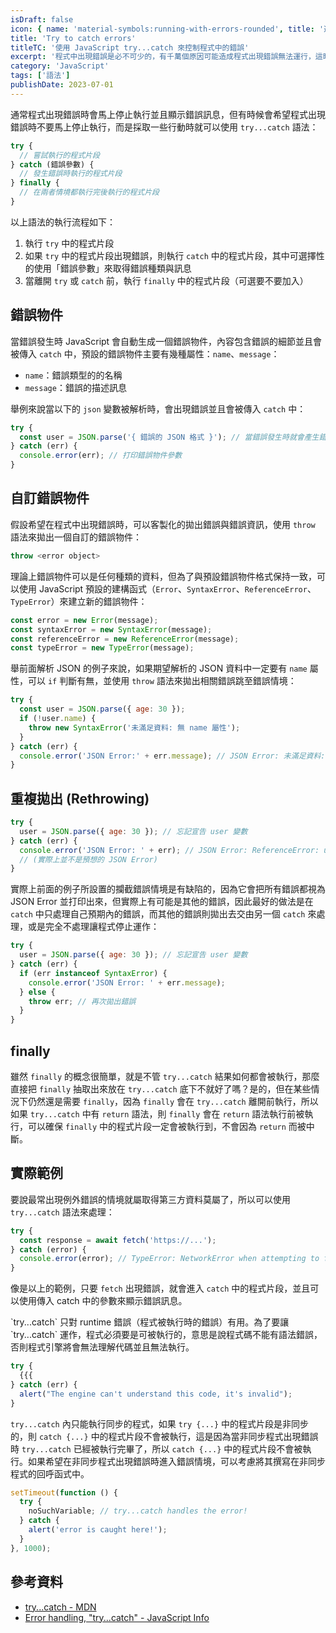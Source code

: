 ```yaml
---
isDraft: false
icon: { name: 'material-symbols:running-with-errors-rounded', title: '進度條錯誤符號' }
title: 'Try to catch errors'
titleTC: '使用 JavaScript try...catch 來控制程式中的錯誤'
excerpt: '程式中出現錯誤是必不可少的，有千萬個原因可能造成程式出現錯誤無法運行，這時候就可以使用 tray...catch 語法來處理錯誤情境。'
category: 'JavaScript'
tags: ['語法']
publishDate: 2023-07-01
---
```


通常程式出現錯誤時會馬上停止執行並且顯示錯誤訊息，但有時候會希望程式出現錯誤時不要馬上停止執行，而是採取一些行動時就可以使用 `try...catch` 語法：

```js
try {
  // 嘗試執行的程式片段
} catch (錯誤參數) {
  // 發生錯誤時執行的程式片段
} finally {
  // 在兩者情境都執行完後執行的程式片段
}
```

以上語法的執行流程如下：

1. 執行 `try` 中的程式片段
2. 如果 `try` 中的程式片段出現錯誤，則執行 `catch` 中的程式片段，其中可選擇性的使用「錯誤參數」來取得錯誤種類與訊息
3. 當離開 `try` 或 `catch` 前，執行 `finally` 中的程式片段（可選要不要加入）

## 錯誤物件

當錯誤發生時 JavaScript 會自動生成一個錯誤物件，內容包含錯誤的細節並且會被傳入 `catch` 中，預設的錯誤物件主要有幾種屬性：`name`、`message`：

- `name`：錯誤類型的的名稱
- `message`：錯誤的描述訊息

舉例來說當以下的 `json` 變數被解析時，會出現錯誤並且會被傳入 `catch` 中：

```js
try {
  const user = JSON.parse('{ 錯誤的 JSON 格式 }'); // 當錯誤發生時就會產生錯誤物件並帶入 catch 中
} catch (err) {
  console.error(err); // 打印錯誤物件參數
}
```

## 自訂錯誤物件

假設希望在程式中出現錯誤時，可以客製化的拋出錯誤與錯誤資訊，使用 `throw` 語法來拋出一個自訂的錯誤物件：

```js
throw <error object>
```

理論上錯誤物件可以是任何種類的資料，但為了與預設錯誤物件格式保持一致，可以使用 JavaScript 預設的建構函式（`Error`、`SyntaxError`、`ReferenceError`、`TypeError`）來建立新的錯誤物件：

```js
const error = new Error(message);
const syntaxError = new SyntaxError(message);
const referenceError = new ReferenceError(message);
const typeError = new TypeError(message);
```

舉前面解析 JSON 的例子來說，如果期望解析的 JSON 資料中一定要有 `name` 屬性，可以 `if` 判斷有無，並使用 `throw` 語法來拋出相關錯誤跳至錯誤情境：

```js
try {
  const user = JSON.parse({ age: 30 });
  if (!user.name) {
    throw new SyntaxError('未滿足資料: 無 name 屬性');
  }
} catch (err) {
  console.error('JSON Error:' + err.message); // JSON Error: 未滿足資料: 無 name 屬性
}
```

## 重複拋出 (Rethrowing)

```js
try {
  user = JSON.parse({ age: 30 }); // 忘記宣告 user 變數
} catch (err) {
  console.error('JSON Error: ' + err); // JSON Error: ReferenceError: user is not defined
  // (實際上並不是預想的 JSON Error)
}
```

實際上前面的例子所設置的攔截錯誤情境是有缺陷的，因為它會把所有錯誤都視為 JSON Error 並打印出來，但實際上有可能是其他的錯誤，因此最好的做法是在 `catch` 中只處理自己預期內的錯誤，而其他的錯誤則拋出去交由另一個 `catch` 來處理，或是完全不處理讓程式停止運作：

```js
try {
  user = JSON.parse({ age: 30 }); // 忘記宣告 user 變數
} catch (err) {
  if (err instanceof SyntaxError) {
    console.error('JSON Error: ' + err.message);
  } else {
    throw err; // 再次拋出錯誤
  }
}
```

## finally

雖然 `finally` 的概念很簡單，就是不管 `try...catch` 結果如何都會被執行，那麼直接把 `finally` 抽取出來放在 `try...catch` 底下不就好了嗎？是的，但在某些情況下仍然還是需要 `finally`，因為 `finally` 會在 `try...catch` 離開前執行，所以如果 `try...catch` 中有 `return` 語法，則 `finally` 會在 `return` 語法執行前被執行，可以確保 `finally` 中的程式片段一定會被執行到，不會因為 `return` 而被中斷。

## 實際範例

要說最常出現例外錯誤的情境就屬取得第三方資料莫屬了，所以可以使用 `try...catch` 語法來處理：

```js
try {
  const response = await fetch('https://...');
} catch (error) {
  console.error(error); // TypeError: NetworkError when attempting to fetch resource.
}
```

像是以上的範例，只要 `fetch` 出現錯誤，就會進入 `catch` 中的程式片段，並且可以使用傳入 catch 中的參數來顯示錯誤訊息。

<Info type="warning">
`try...catch` 只對 runtime 錯誤（程式被執行時的錯誤）有用。為了要讓 `try...catch` 運作，程式必須要是可被執行的，意思是說程式碼不能有語法錯誤，否則程式引擎將會無法理解代碼並且無法執行。

```js
try {
  {{{
} catch (err) {
  alert("The engine can't understand this code, it's invalid");
}
```

</Info>

<Info type="warning">

`try...catch` 內只能執行同步的程式，如果 `try {...}` 中的程式片段是非同步的，則 `catch {...}` 中的程式片段不會被執行，這是因為當非同步程式出現錯誤時 `try...catch` 已經被執行完畢了，所以 `catch {...}` 中的程式片段不會被執行。如果希望在非同步程式出現錯誤時進入錯誤情境，可以考慮將其撰寫在非同步程式的回呼函式中。

```js
setTimeout(function () {
  try {
    noSuchVariable; // try...catch handles the error!
  } catch {
    alert('error is caught here!');
  }
}, 1000);
```

</Info>

## 參考資料

- [try...catch - MDN](https://developer.mozilla.org/en-US/docs/Web/JavaScript/Reference/Statements/try...catch)
- [Error handling, "try...catch" - JavaScript Info](https://javascript.info/try-catch)
